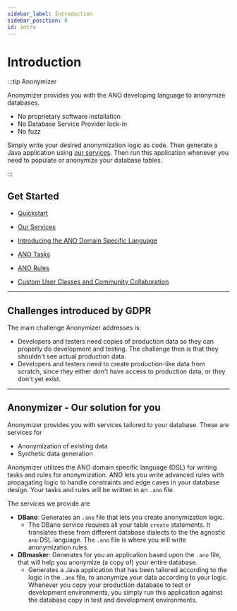```yaml
---
sidebar_label: Introduction
sidebar_position: 0
id: intro
---
```


# Introduction

:::tip Anonymizer

Anonymizer provides you with the ANO developing language to anonymize databases.

- No proprietary software installation
- No Database Service Provider lock-in
- No fuzz

Simply write your desired anonymization logic as code. Then generate a Java application using [our services](services/overview). Then run this application whenever you need to populate or anonymize your database tables.

:::

## Get Started

- [Quickstart](quickstart)

- [Our Services](services/overview)

- [Introducing the ANO Domain Specific Language](sql-to-ano/overview)

- [ANO Tasks](tasks/overview)

- [ANO Rules](rules/overview)

- [Custom User Classes and Community Collaboration](custom/overview)

---

## Challenges introduced by GDPR

The main challenge Anonymizer addresses is:

- Developers and testers need copies of production data so they can properly do development and testing. The challenge then is that they shouldn't see actual production data.
- Developers and testers need to create production-like data from scratch, since they either don't have access to production data, or they don't yet exist.

---

## Anonymizer - Our solution for you

Anonymizer provides you with services tailored to your database. These are services for

- Anonymization of existing data
- Synthetic data generation

Anonymizer utilizes the ANO domain specific language (DSL) for writing tasks and rules for anonymization. ANO lets you write advanced rules with propagating logic to handle constraints and edge cases in your database design. Your tasks and rules will be written in an `.ano` file.

The services we provide are

- **DBano**: Generates an `.ano` file that lets you create anonymization logic.
  - The DBano service requires all your table `create` statements. It translates these from different database dialects to the the agnostic `ano` DSL language. The `.ano` file is where you will write anonymization rules.
- **DBmasker**: Generates for you an application based upon the `.ano` file, that will help you anonymize (a copy of) your entire database.
  - Generates a Java application that has been tailored according to the logic in the `.ano` file, to anonymize your data according to your logic. Whenever you copy your production database to test or development environments, you simply run this application against the database copy in test and development environments.
